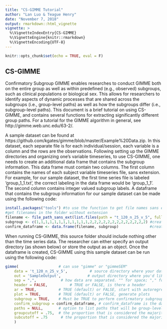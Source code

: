 ```yaml
---
title: "CS-GIMME Tutorial"
author: "Lan Luo & Teague Henry"
date: "November 7, 2018"
output: rmarkdown::html_vignette
vignette: >
  %\VignetteIndexEntry{CS-GIMME}
  %\VignetteEngine{knitr::rmarkdown}
  %\VignetteEncoding{UTF-8}
---
```


```r
knitr::opts_chunk$set(echo = TRUE, eval = F)
```

## CS-GIMME

Confirmatory Subgroup GIMME enables researches to conduct GIMME both on the entire group as well as within predefined (e.g., observed) subgroups, such as clinical populations or biological sex. This allows for researchers to identify aspects of dynamic processes that are shared across the subgroups (i.e., group-level paths) as well as how the subgroups differ (i.e., subgroup-level paths). This document is a brief tutorial on using CS-GIMME, and contains several functions for extracting significantly different group paths. For a tutorial for the GIMME algorithm in general, see http://gimme.web.unc.edu/63-2/.

A sample dataset can be found at https://github.com/kgates/gimme/blob/master/Example%20Data.zip. In this dataset, each separate file is for each individual/session, each variable is a column and the rows are the observations. Following setting up the GIMME directories and organizing one's variable timeseries, to use CS-GIMME, one needs to create an additional data frame that contains the subgroup information. This data frame must contain two columns. The first column contains the names of each subject variable timeseries file, sans extension. For example, for our sample dataset, the first time series file is labeled 'group_1_1.txt', the correct labeling in the data frame would be 'group_1_1'. The second column contains integer valued subgroup labels. A dataframe that contains the subgroup information for our sample dataset can be made using the following code:

```r
install.packages("tools") #to use the function to get file names sans extension
#get filenames in the folder without extension
filename <- file_path_sans_ext(list.files(path = "t_120_n_25_v_5", full.names = FALSE)) 
subgroup <- c(1,1,1,1,1,1,1,1,1,1,1,1,2,2,2,2,2,2,2,2,2,2,2,2,2) #create the subgroup
confirm_dataframe <- data.frame(filename, subgroup)              #create the dataframe
```

When running CS-GIMME, this source folder should include nothing other than the time series data. The researcher can either specify an output directory (as shown below) or store the output as an object. Once the dataframe is created, CS-GIMME using this sample dataset can be run using the following code: 

```r
gimme(                  # can use "gimme" or "gimmeSEM"
    data = 't_120_n_25_v_5',          # source directory where your data are 
    out = 'SampleOutput',            # output directory where you'd like your output to go
    sep = ",",           # how data are separated. "" for space; "," for comma, "/t" for tab-delimited
    header = FALSE,          # TRUE or FALSE, is there a header
    ar = TRUE,          # TRUE (default) or FALSE, start with autoregressive paths open
    plot = TRUE,        # TRUE (default) or FALSE, generate plots
    subgroup = TRUE,    # Must be TRUE to perform confirmatory subgrouping 
    confirm_subgroup = confirm_dataframe, # confirm_dataframe is the dataframe constructed previously
    paths = NULL,       # option to list paths that will be group-level (semi-confirmatory)
    groupcutoff = .75,  # the proportion that is considered the majority at the group level
    subcutoff = .75      # the proportion that is considered the majority at the subgroup level
    )        
```



